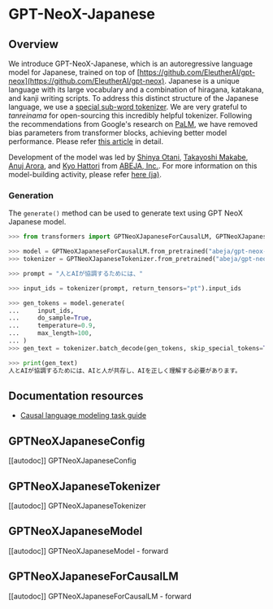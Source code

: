<!--Copyright 2022 The HuggingFace Team. All rights reserved.

Licensed under the Apache License, Version 2.0 (the "License"); you may not use this file except in compliance with
the License. You may obtain a copy of the License at

http://www.apache.org/licenses/LICENSE-2.0

Unless required by applicable law or agreed to in writing, software distributed under the License is distributed on
an "AS IS" BASIS, WITHOUT WARRANTIES OR CONDITIONS OF ANY KIND, either express or implied. See the License for the
specific language governing permissions and limitations under the License.
-->

# GPT-NeoX-Japanese

## Overview

We introduce GPT-NeoX-Japanese, which is an autoregressive language model for Japanese, trained on top of [https://github.com/EleutherAI/gpt-neox](https://github.com/EleutherAI/gpt-neox).
Japanese is a unique language with its large vocabulary and a combination of hiragana, katakana, and kanji writing scripts.
To address this distinct structure of the Japanese language, we use a [special sub-word tokenizer](https://github.com/tanreinama/Japanese-BPEEncoder_V2). We are very grateful to *tanreinama* for open-sourcing this incredibly helpful tokenizer.
Following the recommendations from Google's research on [PaLM](https://ai.googleblog.com/2022/04/pathways-language-model-palm-scaling-to.html), we have removed bias parameters from transformer blocks, achieving better model performance. Please refer [this article](https://medium.com/ml-abeja/training-a-better-gpt-2-93b157662ae4) in detail.

Development of the model was led by [Shinya Otani](https://github.com/SO0529), [Takayoshi Makabe](https://github.com/spider-man-tm), [Anuj Arora](https://github.com/Anuj040), and [Kyo Hattori](https://github.com/go5paopao) from [ABEJA, Inc.](https://www.abejainc.com/). For more information on this model-building activity, please refer [here (ja)](https://tech-blog.abeja.asia/entry/abeja-gpt-project-202207).

### Generation

The `generate()` method can be used to generate text using GPT NeoX Japanese model.

```python
>>> from transformers import GPTNeoXJapaneseForCausalLM, GPTNeoXJapaneseTokenizer

>>> model = GPTNeoXJapaneseForCausalLM.from_pretrained("abeja/gpt-neox-japanese-2.7b")
>>> tokenizer = GPTNeoXJapaneseTokenizer.from_pretrained("abeja/gpt-neox-japanese-2.7b")

>>> prompt = "人とAIが協調するためには、"

>>> input_ids = tokenizer(prompt, return_tensors="pt").input_ids

>>> gen_tokens = model.generate(
...     input_ids,
...     do_sample=True,
...     temperature=0.9,
...     max_length=100,
... )
>>> gen_text = tokenizer.batch_decode(gen_tokens, skip_special_tokens=True)[0]

>>> print(gen_text)
人とAIが協調するためには、AIと人が共存し、AIを正しく理解する必要があります。
```

## Documentation resources

- [Causal language modeling task guide](../tasks/language_modeling)

## GPTNeoXJapaneseConfig

[[autodoc]] GPTNeoXJapaneseConfig

## GPTNeoXJapaneseTokenizer

[[autodoc]] GPTNeoXJapaneseTokenizer

## GPTNeoXJapaneseModel

[[autodoc]] GPTNeoXJapaneseModel
    - forward

## GPTNeoXJapaneseForCausalLM

[[autodoc]] GPTNeoXJapaneseForCausalLM
    - forward
